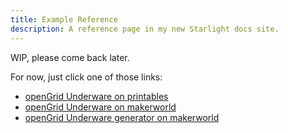 ```yaml
---
title: Example Reference
description: A reference page in my new Starlight docs site.
---
```


WIP, please come back later.

For now, just click one of those links:
* [openGrid Underware on printables](https://www.printables.com/model/1214427-underware-for-opengrid-manage-your-cables-lite-ly)
* [openGrid Underware on makerworld](https://makerworld.com/en/models/1175037-underware-for-opengrid)
* [openGrid Underware generator on makerworld](https://makerworld.com/en/models/1329404-underware-for-opengrid-customizer-beta)
